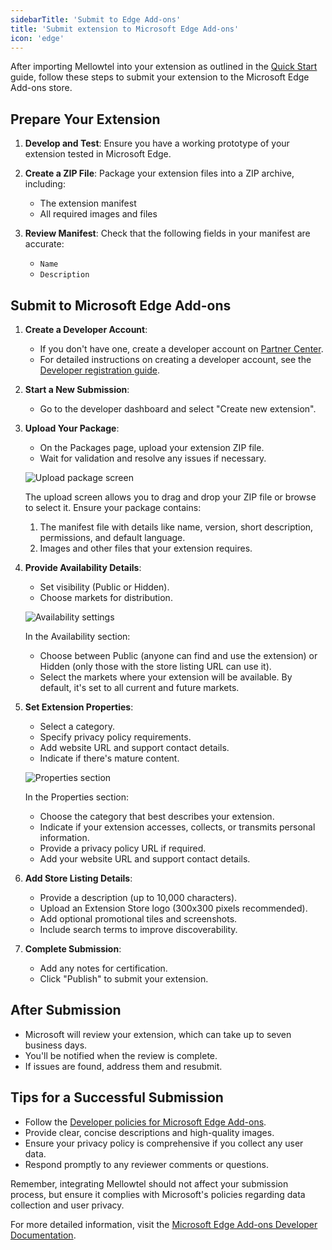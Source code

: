 ```yaml
---
sidebarTitle: 'Submit to Edge Add-ons'
title: 'Submit extension to Microsoft Edge Add-ons'
icon: 'edge'
---
```


After importing Mellowtel into your extension as outlined in the [Quick Start](/browser-plugins/quickstart) guide, follow these steps to submit your extension to the Microsoft Edge Add-ons store.

## Prepare Your Extension

1. **Develop and Test**: Ensure you have a working prototype of your extension tested in Microsoft Edge.

2. **Create a ZIP File**: Package your extension files into a ZIP archive, including:
   - The extension manifest
   - All required images and files

3. **Review Manifest**: Check that the following fields in your manifest are accurate:
   - `Name`
   - `Description`

## Submit to Microsoft Edge Add-ons

1. **Create a Developer Account**:
   - If you don't have one, create a developer account on [Partner Center](https://partner.microsoft.com/dashboard/microsoftedge/public/login?ref=addons).
   - For detailed instructions on creating a developer account, see the [Developer registration guide](https://docs.microsoft.com/microsoft-edge/extensions-chromium/publish/create-dev-account).

2. **Start a New Submission**:
   - Go to the developer dashboard and select "Create new extension".

3. **Upload Your Package**:
   - On the Packages page, upload your extension ZIP file.
   - Wait for validation and resolve any issues if necessary.

   ![Upload package screen](/images/edge/packages.png)
   
   The upload screen allows you to drag and drop your ZIP file or browse to select it. Ensure your package contains:
   1. The manifest file with details like name, version, short description, permissions, and default language.
   2. Images and other files that your extension requires.

4. **Provide Availability Details**:
   - Set visibility (Public or Hidden).
   - Choose markets for distribution.

   ![Availability settings](/images/edge/availability.png)
   
   In the Availability section:
   - Choose between Public (anyone can find and use the extension) or Hidden (only those with the store listing URL can use it).
   - Select the markets where your extension will be available. By default, it's set to all current and future markets.

5. **Set Extension Properties**:
   - Select a category.
   - Specify privacy policy requirements.
   - Add website URL and support contact details.
   - Indicate if there's mature content.

   ![Properties section](/images/edge/properties.png)
   
   In the Properties section:
   - Choose the category that best describes your extension.
   - Indicate if your extension accesses, collects, or transmits personal information.
   - Provide a privacy policy URL if required.
   - Add your website URL and support contact details.

6. **Add Store Listing Details**:
   - Provide a description (up to 10,000 characters).
   - Upload an Extension Store logo (300x300 pixels recommended).
   - Add optional promotional tiles and screenshots.
   - Include search terms to improve discoverability.

7. **Complete Submission**:
   - Add any notes for certification.
   - Click "Publish" to submit your extension.

## After Submission

- Microsoft will review your extension, which can take up to seven business days.
- You'll be notified when the review is complete.
- If issues are found, address them and resubmit.

## Tips for a Successful Submission

- Follow the [Developer policies for Microsoft Edge Add-ons](https://docs.microsoft.com/microsoft-edge/extensions-chromium/store-policies/developer-policies).
- Provide clear, concise descriptions and high-quality images.
- Ensure your privacy policy is comprehensive if you collect any user data.
- Respond promptly to any reviewer comments or questions.

Remember, integrating Mellowtel should not affect your submission process, but ensure it complies with Microsoft's policies regarding data collection and user privacy.

For more detailed information, visit the [Microsoft Edge Add-ons Developer Documentation](https://docs.microsoft.com/microsoft-edge/extensions-chromium/publish/publish-extension).